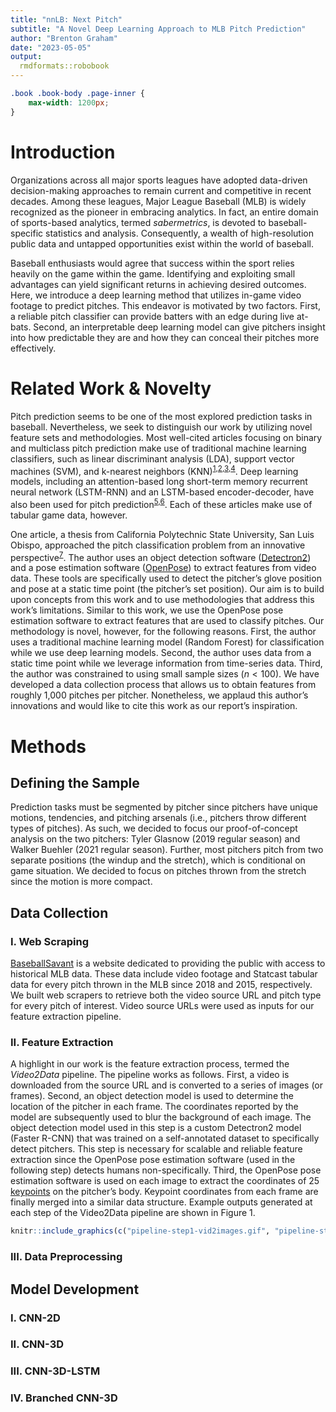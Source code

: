 ```yaml
---
title: "nnLB: Next Pitch"
subtitle: "A Novel Deep Learning Approach to MLB Pitch Prediction"
author: "Brenton Graham"
date: "2023-05-05"
output: 
  rmdformats::robobook
---
```


```css
.book .book-body .page-inner {
    max-width: 1200px;
}
``` 

# Introduction
Organizations across all major sports leagues have adopted data-driven decision-making approaches to remain current and competitive in recent decades. Among these leagues, Major League Baseball (MLB) is widely recognized as the pioneer in embracing analytics. In fact, an entire domain of sports-based analytics, termed *sabermetrics*, is devoted to baseball-specific statistics and analysis. Consequently, a wealth of high-resolution public data and untapped opportunities exist within the world of baseball.  

Baseball enthusiasts would agree that success within the sport relies heavily on the game within the game. Identifying and exploiting small advantages can yield significant returns in achieving desired outcomes. Here, we introduce a deep learning method that utilizes in-game video footage to predict pitches. This endeavor is motivated by two factors. First, a reliable pitch classifier can provide batters with an edge during live at-bats. Second, an interpretable deep learning model can give pitchers insight into how predictable they are and how they can conceal their pitches more effectively.  

# Related Work & Novelty
Pitch prediction seems to be one of the most explored prediction tasks in baseball. Nevertheless, we seek to distinguish our work by utilizing novel feature sets and methodologies. Most well-cited articles focusing on binary and multiclass pitch prediction make use of traditional machine learning classifiers, such as linear discriminant analysis (LDA), support vector machines (SVM), and k-nearest neighbors (KNN)^[1](https://www.semanticscholar.org/paper/Predicting-the-Next-Pitch-Ganeshapillai-Guttag/e455030bd945ceffcbf2fc99bb12271ee9c013ff),[2](https://www.researchgate.net/publication/315544592_A_Dynamic_Feature_Selection_Based_LDA_Approach_to_Baseball_Pitch_Prediction),[3](https://content.iospress.com/articles/journal-of-sports-analytics/jsa171),[4](https://www.semanticscholar.org/paper/Applying-Machine-Learning-Techniques-to-Baseball-Hamilton-Hoang/c56a36aebb401fe41b34991c8a0933c0ba142caf)^. Deep learning models, including an attention-based long short-term memory recurrent neural network (LSTM-RNN) and an LSTM-based encoder-decoder, have also been used for pitch prediction^[5](https://community.fangraphs.com/no-pitch-is-an-island-pitch-prediction-with-sequence-to-sequence-deep-learning/),[6](https://ieeexplore.ieee.org/document/9859411)^. Each of these articles make use of tabular game data, however.  

One article, a thesis from California Polytechnic State University, San Luis Obispo, approached the pitch classification problem from an innovative perspective^[7](https://digitalcommons.calpoly.edu/cgi/viewcontent.cgi?article=3865&context=theses)^. The author uses an object detection software ([Detectron2](https://github.com/facebookresearch/detectron2)) and a pose estimation software ([OpenPose](https://github.com/CMU-Perceptual-Computing-Lab/openpose)) to extract features from video data. These tools are specifically used to detect the pitcher's glove position and pose at a static time point (the pitcher's set position). Our aim is to build upon concepts from this work and to use methodologies that address this work's limitations. Similar to this work, we use the OpenPose pose estimation software to extract features that are used to classify pitches. Our methodology is novel, however, for the following reasons. First, the author uses a traditional machine learning model (Random Forest) for classification while we use deep learning models. Second, the author uses data from a static time point while we leverage information from time-series data. Third, the author was constrained to using small sample sizes ($n < 100$). We have developed a data collection process that allows us to obtain features from roughly 1,000 pitches per pitcher. Nonetheless, we applaud this author's innovations and would like to cite this work as our report's inspiration.

# Methods 
## Defining the Sample
Prediction tasks must be segmented by pitcher since pitchers have unique motions, tendencies, and pitching arsenals (i.e., pitchers throw different types of pitches). As such, we decided to focus our proof-of-concept analysis on the two pitchers: Tyler Glasnow (2019 regular season) and Walker Buehler (2021 regular season). Further, most pitchers pitch from two separate positions (the windup and the stretch), which is conditional on game situation. We decided to focus on pitches thrown from the stretch since the motion is more compact. 

## Data Collection
### I. Web Scraping
[BaseballSavant](https://baseballsavant.mlb.com/) is a website dedicated to providing the public with access to historical MLB data. These data include video footage and Statcast tabular data for every pitch thrown in the MLB since 2018 and 2015, respectively. We built web scrapers to retrieve both the video source URL and pitch type for every pitch of interest. Video source URLs were used as inputs for our feature extraction pipeline. 

### II. Feature Extraction
A highlight in our work is the feature extraction process, termed the *Video2Data* pipeline. The pipeline works as follows. First, a video is downloaded from the source URL and is converted to a series of images (or frames). Second, an object detection model is used to determine the location of the pitcher in each frame. The coordinates reported by the model are subsequently used to blur the background of each image. The object detection model used in this step is a custom Detectron2 model (Faster R-CNN) that was trained on a self-annotated dataset to specifically detect pitchers. This step is necessary for scalable and reliable feature extraction since the OpenPose pose estimation software (used in the following step) detects humans non-specifically. Third, the OpenPose pose estimation software is used on each image to extract the coordinates of 25 [keypoints](https://cmu-perceptual-computing-lab.github.io/openpose/web/html/doc/md_doc_02_output.html) on the pitcher's body. Keypoint coordinates from each frame are finally merged into a similar data structure. Example outputs generated at each step of the Video2Data pipeline are shown in Figure 1.

```r
knitr::include_graphics(c("pipeline-step1-vid2images.gif", "pipeline-step2-blur.gif", "pipeline-step3-plot.gif"))
``` 

### III. Data Preprocessing



## Model Development
### I. CNN-2D


### II. CNN-3D


### III. CNN-3D-LSTM


### IV. Branched CNN-3D

